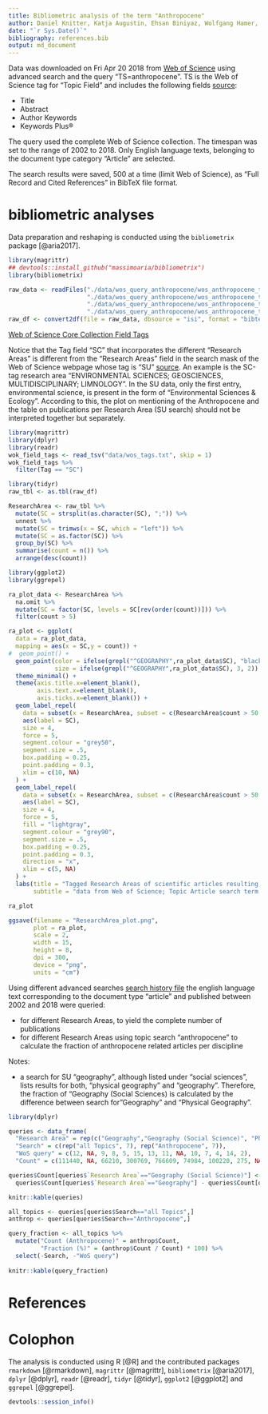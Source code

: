 ```yaml
---
title: Bibliometric analysis of the term "Anthropocene"
author: Daniel Knitter, Katja Augustin, Ehsan Biniyaz, Wolfgang Hamer, Michael Kuhwald, Malte Schwanebeck, Rainer Duttmann
date: "`r Sys.Date()`"
bibliography: references.bib
output: md_document
---
```


Data was downloaded on Fri Apr 20 2018 from [Web of Science](http://apps.webofknowledge.com/summary.do?product=WOS&search_mode=GeneralSearch&qid=1&SID=F2uyu8Tz33gg81ezRRV&page=) using advanced search and the query "TS=anthropocene". TS is the Web of Science tag for "Topic Field" and includes the following fields [source](https://images.webofknowledge.com/WOKRS528R15/help/WOS/hs_topic.html):

- Title
- Abstract
- Author Keywords
- Keywords Plus®

The query used the complete Web of Science collection. The timespan was set to the range of 2002 to 2018. Only English language texts, belonging to the document type category "Article" are selected.

The search results were saved, 500 at a time (limit Web of Science), as "Full Record and Cited References" in BibTeX file format. 

# bibliometric analyses

Data preparation and reshaping is conducted using the `bibliometrix` package [@aria2017]. 

```r
library(magrittr)
## devtools::install_github("massimoaria/bibliometrix")
library(bibliometrix)

raw_data <- readFiles("./data/wos_query_anthropocene/wos_anthropocene_topic_0001-500.bib", 
                      "./data/wos_query_anthropocene/wos_anthropocene_topic_0501-1000.bib",
                      "./data/wos_query_anthropocene/wos_anthropocene_topic_1001-1500.bib",
                      "./data/wos_query_anthropocene/wos_anthropocene_topic_1500-1610.bib")
raw_df <- convert2df(file = raw_data, dbsource = "isi", format = "bibtex")
```

[Web of Science Core Collection Field Tags](https://images.webofknowledge.com/images/help/WOS/hs_wos_fieldtags.html)

Notice that the Tag field "SC" that incorporates the different "Research Areas" is different from the "Research Areas" field in the search mask of the Web of Science webpage whose tag is "SU" [source](https://images.webofknowledge.com/WOKRS528R15/help/WOS/hp_research_areas_easca.html). An example is the SC-tag research area "ENVIRONMENTAL SCIENCES; GEOSCIENCES, MULTIDISCIPLINARY; LIMNOLOGY". In the SU data, only the first entry, environmental science, is present in the form of "Environmental Sciences & Ecology". According to this, the plot on mentioning of the Anthropocene and the table on publications per Research Area (SU search) should not be interpreted together but separately.  


```r
library(magrittr)
library(dplyr)
library(readr)
wok_field_tags <- read_tsv("data/wos_tags.txt", skip = 1)
wok_field_tags %>%
  filter(Tag == "SC")

library(tidyr)
raw_tbl <- as.tbl(raw_df)

ResearchArea <- raw_tbl %>%  
  mutate(SC = strsplit(as.character(SC), ";")) %>%  
  unnest %>%
  mutate(SC = trimws(x = SC, which = "left")) %>%  
  mutate(SC = as.factor(SC)) %>%
  group_by(SC) %>%
  summarise(count = n()) %>%
  arrange(desc(count))

library(ggplot2)
library(ggrepel)

ra_plot_data <- ResearchArea %>%
  na.omit %>%  
  mutate(SC = factor(SC, levels = SC[rev(order(count))])) %>%
  filter(count > 5)

ra_plot <- ggplot(
  data = ra_plot_data,
  mapping = aes(x = SC,y = count)) +
#  geom_point() +
  geom_point(color = ifelse(grepl("^GEOGRAPHY",ra_plot_data$SC), "black", "grey50"),
             size = ifelse(grepl("^GEOGRAPHY",ra_plot_data$SC), 3, 2)) + 
  theme_minimal() +  
  theme(axis.title.x=element_blank(),
        axis.text.x=element_blank(),
        axis.ticks.x=element_blank()) + 
  geom_label_repel(
    data = subset(x = ResearchArea, subset = c(ResearchArea$count > 50 & !grepl("^GEOGRAPHY",ResearchArea$SC))),
    aes(label = SC),
    size = 4,
    force = 5,
    segment.colour = "grey50",
    segment.size = .5,
    box.padding = 0.25,
    point.padding = 0.3,            
    xlim = c(10, NA)
  ) +
  geom_label_repel(
    data = subset(x = ResearchArea, subset = c(ResearchArea$count > 50 & grepl("^GEOGRAPHY",ResearchArea$SC))),
    aes(label = SC),
    size = 4,    
    force = 5,
    fill = "lightgray",
    segment.colour = "grey90",
    segment.size = .5,
    box.padding = 0.25,
    point.padding = 0.3,
    direction = "x",
    xlim = c(5, NA)
  ) + 
  labs(title = "Tagged Research Areas of scientific articles resulting from \"Anthropocene\" topic search",
       subtitle = "data from Web of Science; Topic Article search term fields are: Title, Abstract, Keywords; counts > 5 are shown")

ra_plot

ggsave(filename = "ResearchArea_plot.png",
       plot = ra_plot,
       scale = 2,
       width = 15,
       height = 8,
       dpi = 300,
       device = "png",
       units = "cm")
```

Using different advanced searches [search history file]("data/history.wos") the english language text corresponding to the document type "article" and published between 2002 and 2018 were queried:

- for different Research Areas, to yield the complete number of publications
- for different Research Areas using topic search "anthropocene" to calculate the fraction of anthropocene related articles per discipline

Notes:

- a search for SU "geography", although listed under "social sciences", lists results for both, "physical geography" and "geography". Therefore, the fraction of "Geography (Social Sciences) is calculated by the difference between search for "Geography" and "Physical Geography".

```r
library(dplyr)

queries <- data_frame(
  "Research Area" = rep(c("Geography","Geography (Social Science)", "Physical Geography","Geology","Environmental Sciences & Ecology","Sociology","Philosophy"), 2),
  "Search" = c(rep("all Topics", 7), rep("Anthropocene", 7)),
  "WoS query" = c(12, NA, 9, 8, 5, 15, 13, 11, NA, 10, 7, 4, 14, 2),
  "Count" = c(111440, NA, 66210, 300769, 766609, 74984, 100220, 275, NA, 147, 231, 476, 40, 78))

queries$Count[queries$`Research Area`=="Geography (Social Science)"] <-
  queries$Count[queries$`Research Area`=="Geography"] - queries$Count[queries$`Research Area`=="Physical Geography"]

knitr::kable(queries)

all_topics <- queries[queries$Search=="all Topics",]
anthrop <- queries[queries$Search=="Anthropocene",]

query_fraction <- all_topics %>%    
  mutate("Count (Anthropocene)" = anthrop$Count,
         "Fraction (%)" = (anthrop$Count / Count) * 100) %>%
  select(-Search, -"WoS query")
  
knitr::kable(query_fraction)
```


# References

<div id="refs"></div>

# Colophon

The analysis is conducted using R [@R] and the contributed packages `rmarkdown` [@rmarkdown], `magrittr` [@magrittr], `bibliometrix` [@aria2017], `dplyr` [@dplyr], `readr` [@readr], `tidyr`  [@tidyr], `ggplot2` [@ggplot2] and  `ggrepel` [@ggrepel].


```r
devtools::session_info()
```
